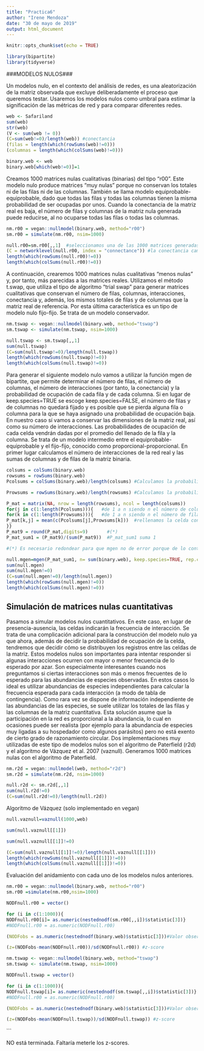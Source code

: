 ```yaml
---
title: "Practica6"
author: "Irene Mendoza"
date: "30 de mayo de 2019"
output: html_document
---
```


```r
knitr::opts_chunk$set(echo = TRUE)
```

```r
library(bipartite) 
library(tidyverse)
```

###MODELOS NULOS###

Un modelos nulo, en el contexto del análisis de redes, es una aleatorización de la matriz observada que excluye deliberadamente el proceso que queremos testar. Usaremos los modelos nulos como umbral para estimar la significación de las métricas de red y para comparar diferentes redes.

```r
web <- Safariland
sum(web)
str(web)
(V <- sum(web != 0))
(C=sum(web!=0)/length(web)) #conectancia
(filas = length(which(rowSums(web)!=0)))
(columnas = length(which(colSums(web)!=0)))

binary.web <- web
binary.web[which(web!=0)]=1
```
Creamos 1000 matrices nulas cualitativas (binarias) del tipo "r00". Este modelo nulo produce matrices "muy nulas" porque no conservan los totales ni de las filas ni de las columnas. También se llama modelo equiprobable-equiprobable, dado que todas las filas y todas las columnas tienen la misma probabilidad de ser ocupadas por unos. Cuando la conectancia de la matriz real es baja, el número de filas y columnas de la matriz nula generada puede reducirse, al no ocuparse todas las filas o todas las columnas.

```r
nm.r00 = vegan::nullmodel(binary.web, method="r00") 
sm.r00 = simulate(nm.r00, nsim=1000)

null.r00=sm.r00[,,1]  #seleccionamos una de las 1000 matrices generadas al azar
(C = networklevel(null.r00, index = "connectance")) #la conectancia cambia porque las filas o columnas con todo 0, no deberían incluirse en el cálculo de conectancia
length(which(rowSums(null.r00)!=0))
length(which(colSums(null.r00)!=0))
```
A continuación, crearemos 1000 matrices nulas cualitativas “menos nulas” y, por tanto, más parecidas a las matrices reales. Utilizamos el método t.swap, que utiliza el tipo de algoritmo “trial swap” para generar matrices cualitativas que conservan el número de filas, columnas, interacciones, conectancia y, además, los mismos totales de filas y de columnas que la matriz real de referencia. Por esta última característica es un tipo de modelo nulo fijo-fijo. Se trata de un modelo conservador.

```r
nm.tswap <- vegan::nullmodel(binary.web, method="tswap") 
sm.tswap <- simulate(nm.tswap, nsim=1000)

null.tswap <- sm.tswap[,,1]
sum(null.tswap)
(C=sum(null.tswap!=0)/length(null.tswap))
length(which(rowSums(null.tswap)!=0))
length(which(colSums(null.tswap)!=0))
```
Para generar el siguiente modelo nulo vamos a utilizar la función mgen de bipartite, que permite determinar el número de filas, el número de columnas, el número de interacciones (por tanto, la conectancia) y la probabilidad de ocupación de cada fila y de cada columna. Si en lugar de keep.species=TRUE se escoge keep.species=FALSE, el número de filas y de columnas no quedará fijado y es posible que se pierda alguna fila o columna para la que se haya asignado una probabilidad de ocupación baja. En nuestro caso sí vamos a conservar las dimensiones de la matriz real, así como su número de interacciones. Las probabilidades de ocupación de cada celda vendrán dadas por el promedio del llenado de la fila y la columna. Se trata de un modelo intermedio entre el equiprobable-equiprobable y el fijo-fijo, conocido como proporcional-proporcional. En primer lugar calculamos el número de interacciones de la red real y las sumas de columnas y de filas de la matriz binaria.

```r
colsums = colSums(binary.web)
rowsums = rowSums(binary.web)
Pcolsums = colSums(binary.web)/length(colsums) #Calculamos la probabilidad de ocupación de cada columna, proporcional al llenado de dicha columna

Prowsums = rowSums(binary.web)/length(rowsums) #Calculamos la probabilidad de ocupación de cada fila, proporcional al llenado de dicha fila

P_mat = matrix(NA, nrow = length(rowsums), ncol = length(colsums)) 
for(j in c(1:length(Pcolsums))){   #de 1 a n siendo n el número de columnas
for(k in c(1:length(Prowsums))){   #de 1 a n siendo n el número de filas
P_mat[k,j] = mean(c(Pcolsums[j],Prowsums[k]))  #rellenamos la celda con el promedio de las probabilidades de ocupación de fila y columna
}}
P_mat9 = round(P_mat,digits=9)       #(*) 
P_mat_sum1 = (P_mat9)/(sum(P_mat9))  #P_mat_sum1 suma 1

#(*) Es necesario redondear para que mgen no de error porque de lo contrario, como R no opera con más de 9 dígitos, la suma de la matriz de probabilidad nunca sería exactamente igual a 1

null.mgen=mgen(P_mat_sum1, n= sum(binary.web), keep.species=TRUE, rep.cell=FALSE)
sum(null.mgen)
sum(null.mgen!=0)
(C=sum(null.mgen!=0)/length(null.mgen))
length(which(rowSums(null.mgen)!=0))
length(which(colSums(null.mgen)!=0))

```
## Simulación de matrices nulas cuantitativas
Pasamos a simular modelos nulos cuantitativos. En este caso, en lugar de presencia-ausencia, las celdas indicarán la frecuencia de interacción. Se trata de una complicación adicional para la construcción del modelo nulo ya que ahora, además de decidir la probabilidad de ocupación de la celda, tendremos que decidir cómo se distribuyen los registros entre las celdas de la matriz.
Estos modelos nulos son importantes para intentar responder si algunas interacciones ocurren con mayor o menor frecuencia de lo esperado por azar. Son especialmente interesantes cuando nos preguntamos si ciertas interacciones son más o menos frecuentes de lo esperado para las abundancias de especies observadas. En estos casos lo ideal es utilizar abundancias de especies independientes para calcular la frecuencia esperada para cada interacción (a modo de tabla de contingencia). Como rara vez se dispone de información independiente de las abundancias de las especies, se suele utilizar los totales de las filas y las columnas de la matriz cuantitativa. Esta solución asume que la participación en la red es proporcional a la abundancia, lo cual en ocasiones puede ser realista (por ejemplo para la abundancia de especies muy ligadas a su hospedador como algunos parásitos) pero no está exento de cierto grado de razonamiento circular.
Dos implementaciones muy utilizadas de este tipo de modelos nulos son el algoritmo de Paterfield (r2d) y el algoritmo de Vázquez et al. 2007 (vaznull). 
Generamos 1000 matrices nulas con el algoritmo de Paterfield.

```r

nm.r2d = vegan::nullmodel(web, method="r2d")
sm.r2d = simulate(nm.r2d, nsim=1000)

null.r2d <- sm.r2d[,,1]
sum(null.r2d!=0)
(C=sum(null.r2d!=0)/length(null.r2d))

```
Algoritmo de Vázquez (solo implementado en vegan)
```r
null.vaznull=vaznull(1000,web) 

sum(null.vaznull[[1]])

sum(null.vaznull[[1]]!=0)

(C=sum(null.vaznull[[1]]!=0)/length(null.vaznull[[1]]))
length(which(rowSums(null.vaznull[[1]])!=0))
length(which(colSums(null.vaznull[[1]])!=0))
```

Evaluación del anidamiento con cada uno de los modelos nulos anteriores.

```r
nm.r00 = vegan::nullmodel(binary.web, method="r00") 
sm.r00 =simulate(nm.r00,nsim=1000)

NODFnull.r00 = vector()

for (i in c(1:1000)){ 
NODFnull.r00[i]= as.numeric(nestednodf(sm.r00[,,i])$statistic[3])}
#NODFnull.r00 = as.numeric(NODFnull.r00)

(NODFobs = as.numeric(nestednodf(binary.web)$statistic[3]))#Valor observado

(z=(NODFobs-mean(NODFnull.r00))/sd(NODFnull.r00)) #z-score

```
```r
nm.tswap <- vegan::nullmodel(binary.web, method="tswap") 
sm.tswap <- simulate(nm.tswap, nsim=1000)

NODFnull.tswap = vector()

for (i in c(1:1000)){ 
NODFnull.tswap[i]= as.numeric(nestednodf(sm.tswap[,,i])$statistic[3])}
#NODFnull.r00 = as.numeric(NODFnull.r00)

(NODFobs = as.numeric(nestednodf(binary.web)$statistic[3]))#Valor observado

(z=(NODFobs-mean(NODFnull.tswap))/sd(NODFnull.tswap)) #z-score

```

```

NO está terminada. Faltaría meterle los z-scores.

